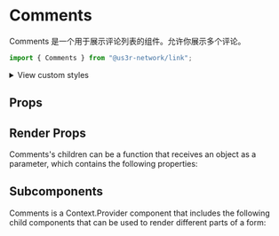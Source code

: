 

<Meta of={CommentsStories} />

# Comments

Comments 是一个用于展示评论列表的组件。允许你展示多个评论。

```jsx
import { Comments } from "@us3r-network/link";
```

<Canvas />

<p>
  <details>
    <summary>View custom styles</summary>
    <Source code={StyleCode} />
  </details>
</p>

## Props

<Controls />

## Render Props

Comments's children can be a function that receives an object as a parameter, which contains the following properties:

<ArgTypes of={RenderProps} />

## Subcomponents

Comments is a Context.Provider component that includes the following child components that can be used to render different parts of a form:

<ArgTypes of={Subcomponents} />
